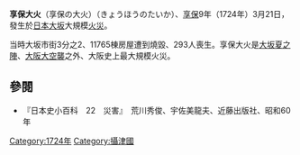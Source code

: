 {{refimprove|time=2013-09-28T02:41:17+00:00}}
'''享保大火'''（享保の大火）（きょうほうのたいか）、[[享保|享保]]9年（1724年）3月21日，發生於[[日本|日本]][[大阪市|大坂]]大規模[[火災|火災]]。

当時大坂市街3分之2、11765棟房屋遭到燒毀、293人喪生。享保大火是[[大坂夏之陣|大坂夏之陣]]、[[大阪大空襲|大阪大空襲]]之外、大阪史上最大規模火災。

== 參閱 ==
*『日本史小百科　22　災害』　荒川秀俊、宇佐美龍夫、近藤出版社、昭和60年


{{DEFAULTSORT:きようほうのたいか}}
[[Category:1724年|Category:1724年]]
[[Category:攝津國|Category:攝津國]]